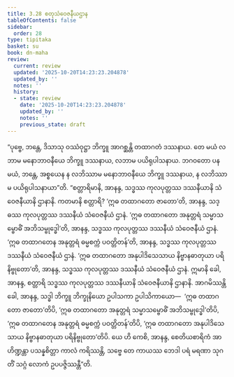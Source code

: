 ```yaml
---
title: 3.28 စတုသံဝေဇနီယဌာန
tableOfContents: false
sidebar:
  order: 28
type: tipitaka
basket: su
book: dn-maha
review:
  current: review
  updated: '2025-10-20T14:23:23.204878'
  updated_by: ''
  notes: ''
  history:
  - state: review
    date: '2025-10-20T14:23:23.204878'
    updated_by: ''
    notes: ''
    previous_state: draft
---
```



<DynamicBreadcrumb />


<ReviewStatus review={frontmatter.review} showDetails={true} />

<HypothesisAnnotation frontmatter={frontmatter} />

<Division number="202" book="dn-maha" e="ch" v="7" p="116">

<Paragraph number="454" book="dn-maha">
“ပုဗ္ဗေ, ဘန္တေ, ဒိသာသု ဝဿံဝုဋ္ဌာ ဘိက္ခူ အာဂစ္ဆန္တိ တထာဂတံ ဒဿနာယ. တေ မယံ လဘာမ မနောဘာဝနီယေ ဘိက္ခူ ဒဿနာယ, လဘာမ ပယိရုပါသနာယ. ဘဂဝတော ပန မယံ, ဘန္တေ, အစ္စယေန န လဘိဿာမ မနောဘာဝနီယေ ဘိက္ခူ ဒဿနာယ, န လဘိဿာမ ပယိရုပါသနာယာ”တိ.
</Paragraph>

<Paragraph number="455" book="dn-maha">
“စတ္တာရိမာနိ, အာနန္ဒ, သဒ္ဓဿ ကုလပုတ္တဿ ဒဿနီယာနိ သံဝေဇနီယာနိ ဌာနာနိ. ကတမာနိ စတ္တာရိ? ‘ဣဓ တထာဂတော ဇာတော’တိ, အာနန္ဒ, သဒ္ဓဿ ကုလပုတ္တဿ ဒဿနီယံ သံဝေဇနီယံ ဌာနံ. ‘ဣဓ တထာဂတော အနုတ္တရံ သမ္မာသမ္ဗောဓိံ အဘိသမ္ဗုဒ္ဓေါ’တိ, အာနန္ဒ, သဒ္ဓဿ ကုလပုတ္တဿ ဒဿနီယံ သံဝေဇနီယံ ဌာနံ. ‘ဣဓ တထာဂတေန အနုတ္တရံ ဓမ္မစက္ကံ ပဝတ္တိတန်’တိ, အာနန္ဒ, သဒ္ဓဿ ကုလပုတ္တဿ ဒဿနီယံ သံဝေဇနီယံ ဌာနံ. ‘ဣဓ တထာဂတော အနုပါဒိသေသာယ နိဗ္ဗာနဓာတုယာ ပရိနိဗ္ဗုတော’တိ, အာနန္ဒ, သဒ္ဓဿ ကုလပုတ္တဿ ဒဿနီယံ သံဝေဇနီယံ ဌာနံ. ဣမာနိ ခေါ, အာနန္ဒ, စတ္တာရိ သဒ္ဓဿ ကုလပုတ္တဿ ဒဿနီယာနိ သံဝေဇနီယာနိ ဌာနာနိ.
</Paragraph>

<Paragraph number="456" book="dn-maha">
အာဂမိဿန္တိ ခေါ, အာနန္ဒ, သဒ္ဓါ ဘိက္ခူ ဘိက္ခုနိယော ဥပါသကာ ဥပါသိကာယော—  ‘ဣဓ တထာဂတော ဇာတော’တိပိ, ‘ဣဓ တထာဂတော အနုတ္တရံ သမ္မာသမ္ဗောဓိံ အဘိသမ္ဗုဒ္ဓေါ’တိပိ, ‘ဣဓ တထာဂတေန အနုတ္တရံ ဓမ္မစက္ကံ ပဝတ္တိတန်’တိပိ, ‘ဣဓ တထာဂတော အနုပါဒိသေသာယ နိဗ္ဗာနဓာတုယာ ပရိနိဗ္ဗုတော’တိပိ. ယေ ဟိ ကေစိ, အာနန္ဒ, စေတိယစာရိကံ အာဟိဏ္ဍန္တာ ပသန္နစိတ္တာ ကာလံ ကရိဿန္တိ, သဗ္ဗေ တေ ကာယဿ ဘေဒါ ပရံ မရဏာ သုဂတိံ သဂ္ဂံ လောကံ ဥပပဇ္ဇိဿန္တီ”တိ.
</Paragraph>
</Division>